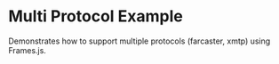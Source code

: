 
# Multi Protocol Example

Demonstrates how to support multiple protocols (farcaster, xmtp) using Frames.js.

<StackblitzEmbed
  directory="/app/examples/new-api-multi-protocol"
  file="page.tsx"
  initialBrowserPath="/examples/new-api-multi-protocol"
/>
